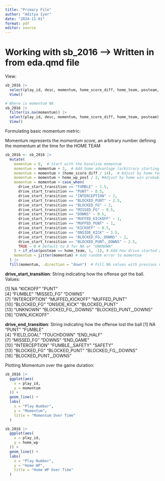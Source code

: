 ```yaml
---
title: "Primary File"
author: "Aditya Iyer"
date: "2024-11-01"
format: pdf
editor: source
---
```


# Working with sb_2016 --> Written in from eda.qmd file


View:
```r
sb_2016 |> 
  select(play_id, desc, momentum, home_score_diff, home_team, posteam, posteam_score, defteam_score) |> 
  View()

# Where is momentum NA
sb_2016 |> 
  filter(is.na(momentum)) |> 
  select(play_id, desc, momentum, home_score_diff, home_team, posteam) |> 
  View()
```

Formulating basic momentum metric:

Momentum represents the *momentum score*, an arbitrary number defining the momentum at the time for the HOME TEAM
```r
sb_2016 <- sb_2016 |> 
  mutate(
    momentum = 0,  # Start with the baseline momentum
    momentum = momentum + 3,  # Add home advantage (arbitrary starting value)
    momentum = momentum + (home_score_diff / 14),  # Adjust by home team score differential
    momentum = momentum + home_wp_post / 2, #Adjust by home win probability
    momentum = momentum + case_when(
      drive_start_transition == "FUMBLE" ~ 1.5,
      drive_start_transition == "PUNT" ~ 0.5,
      drive_start_transition == "INTERCEPTION" ~ 2,
      drive_start_transition == "BLOCKED_PUNT" ~ 2.5,
      drive_start_transition == "BLOCKED_FG" ~ 2,
      drive_start_transition == "MISSED_FG" ~ 0.5,
      drive_start_transition == "DOWNS" ~ 0.5,
      drive_start_transition == "MUFFED_KICKOFF" ~ 1,
      drive_start_transition == "MUFFED_PUNT" ~ 1,
      drive_start_transition == "KICKOFF" ~ 0.5,
      drive_start_transition == "ONSIDE_KICK" ~ 1.5,
      drive_start_transition == "BLOCKED_FG,_DOWNS" ~ 2,
      drive_start_transition == "BLOCKED_PUNT,_DOWNS" ~ 2.5,
      TRUE ~ 0 # Default to 0 for NA or "UNKNOWN"
    ) + if_else(posteam == home_team, 1, -1), # Add how drive started as way to improve/decrease momentum
    momentum = jitter(momentum) # Add random error to momentum
  ) |> 
  fill(momentum, .direction = "down")  # Fill NA values with previous non-NA value


```


**drive_start_transition**: String indicating how the offense got the ball.
Values:

[1] NA                    "KICKOFF"             "PUNT"               
 [4] "FUMBLE"              "MISSED_FG"           "DOWNS"              
 [7] "INTERCEPTION"        "MUFFED_KICKOFF"      "MUFFED_PUNT"        
[10] "BLOCKED_FG"          "ONSIDE_KICK"         "BLOCKED_PUNT"       
[13] "UNKNOWN"             "BLOCKED_FG,_DOWNS"   "BLOCKED_PUNT,_DOWNS"
[16] "OWN_KICKOFF" 

**drive_end_transition**: String indicating how the offense lost the ball
[1] NA                    "PUNT"                "FUMBLE"             
 [4] "FIELD_GOAL"          "TOUCHDOWN"           "END_HALF"           
 [7] "MISSED_FG"           "DOWNS"               "END_GAME"           
[10] "INTERCEPTION"        "FUMBLE,_SAFETY"      "SAFETY"             
[13] "BLOCKED_FG"          "BLOCKED_PUNT"        "BLOCKED_FG,_DOWNS"  
[16] "BLOCKED_PUNT,_DOWNS"


Plotting Momentum over the game duration:
```r
sb_2016 |> 
  ggplot(aes(
    x = play_id,
    y = momentum
  )) + 
  geom_line() + 
  labs(
    x = "Play Number",
    y = "Momentum",
    title = "Momentum Over Time"
  )

sb_2016 |> 
  ggplot(aes(
    x = play_id,
    y = home_wp
  )) + 
  geom_line() + 
  labs(
    x = "Play Number",
    y = "Home WP",
    title = "Home WP Over Time"
  )
  
```


